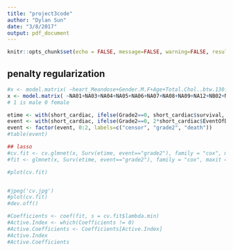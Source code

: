 ```yaml
---
title: "project3code"
author: "Dylan Sun"
date: "3/8/2017"
output: pdf_document
---
```


```r
knitr::opts_chunk$set(echo = FALSE, message=FALSE, warning=FALSE, results = "hide")
```



## penalty regularization
```r
#x <- model.matrix( ~heart_Meandose+Gender.M.F+Age+Total.Chol..btw.130.320..+HDL.Chol..btw.20.100..+Systolic.BP..btw.20.190..+Current.Smoker.0.no..1.yes+HBP.Treated.0.no..1.yes..on.meds..+Pre.Existing.Cardiac.Disease..CADorCHF..0.no.1.yes+NA01+NA03+NA04+NA05+NA06+NA07+NA08+NA09+NA12+NB02+NB03+NB04+NB05+NB06+NB07+NB08+NB09+NB10+NB12+NC01+NC03+NC04+NC06+NC08+NC09+NC10+ND01+ND02+ND03+ND04+ND05+ND06+ND07+ND08+ND09+ND10+ND11+ND12+NE01+NE03+NE04+NE06+NE07+NE08+NE10+NE11+NE12+NF01+NF02+NF03+NF05+NF09+NF10+NG01+NG03+NG05+NG06+NG07+NG08+NG09+NG10+NG11, short_cardiac) 
x <- model.matrix( ~NA01+NA03+NA04+NA05+NA06+NA07+NA08+NA09+NA12+NB02+NB03+NB04+NB05+NB06+NB07+NB08+NB09+NB10+NB12+NC01+NC03+NC04+NC06+NC08+NC09+NC10+ND01+ND02+ND03+ND04+ND05+ND06+ND07+ND08+ND09+ND10+ND11+ND12+NE01+NE03+NE04+NE06+NE07+NE08+NE10+NE11+NE12+NF01+NF02+NF03+NF05+NF09+NF10+NG01+NG03+NG05+NG06+NG07+NG08+NG09+NG10+NG11, short_cardiac) 
# 1 is male 0 female


```

```r
etime <- with(short_cardiac, ifelse(Grade2==0, short_cardiac$survival, short_cardiac$time.to.grade2))
event <- with(short_cardiac, ifelse(Grade2==0, 2*short_cardiac$EventOfDeath, 1))
event <- factor(event, 0:2, labels=c("censor", "grade2", "death"))
#table(event)
```

```r
## lasso
#cv.fit <- cv.glmnet(x, Surv(etime, event=="grade2"), family = "cox", maxit = 20000, nfolds = 10)
#fit <- glmnet(x, Surv(etime, event=="grade2"), family = "cox", maxit = 20000)
```

```r
#plot(cv.fit)


#jpeg('cv.jpg')
#plot(cv.fit)
#dev.off()
```


```r
#Coefficients <- coef(fit, s = cv.fit$lambda.min)
#Active.Index <- which(Coefficients != 0)
#Active.Coefficients <- Coefficients[Active.Index]
#Active.Index
#Active.Coefficients
```